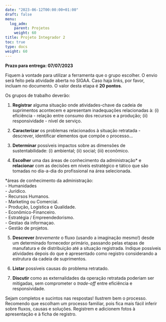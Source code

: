 ```yaml
---
date: "2023-06-12T00:00:00+01:00"
draft: false
menu:
  log_adm:
    parent: Projetos
    weight: 60
title: Projeto Integrador 2
toc: true
type: docs
weight: 60
---
```


**Prazo para entrega: 07/07/2023**

Fiquem à vontade para utilizar a ferramenta que o grupo escolher. O envio será feito pela atividade aberta no SIGAA. Caso haja links, por favor, incluam no documento. O valor desta etapa é **20 pontos**.

Os grupos de trabalho deverão: 

1. **Registrar** alguma situação onde atividades-chave da cadeia de suprimentos acontecem e apresentam inadequações relacionadas à: (i) eficiência - relação entre consumo dos recursos e a produção; (ii) responsividade - nível de serviço.

2. **Caracterizar** os problemas relacionados à situação retratada - descrever, identificar elementos que compõe o processo...

3. **Determinar** possíveis impactos sobre as dimensões de sustentabilidade: (i) ambiental; (ii) social; (iii) econômico. 

4. **Escolher** uma das áreas de conhecimento da administração* e **relacionar** com as decisões em níveis estratégico e tático que são tomadas no dia-a-dia do profissional na área selecionada. 

*áreas de conhecimento da administração:   
- Humanidades   
- Jurídico.   
- Recursos Humanos.   
- Marketing ou Comercial.   
- Produção, Logística e Qualidade.   
- Econômico-Financeiro.   
- Estratégia / Empreendedorismo.   
- Gestao da informaçao.   
- Gestão de projetos.   

5. **Descrever** *brevemente* o fluxo (usando a imaginação mesmo!) desde um determinado fornecedor primário, passando pelas etapas de manufatura e de distribuição até a situação registrada. Indique possíveis atividades depois do que é apresentado como registro considerando a estrutura da cadeia de suprimentos. 

6. **Listar** possíveis causas do problema retratado.

7. **Discutir** como as externalidades da operação retratada poderiam ser mitigadas, sem comprometer o _trade-off_ entre eficiência e responsividade.

Sejam completos e sucintos nas respostas! Ilustrem bem o processo. Recomendo que escolham um processo familiar, pois fica mais fácil inferir sobre fluxos, causas e soluções. Registrem e adicionem fotos à apresentação e à ficha de registro. 
